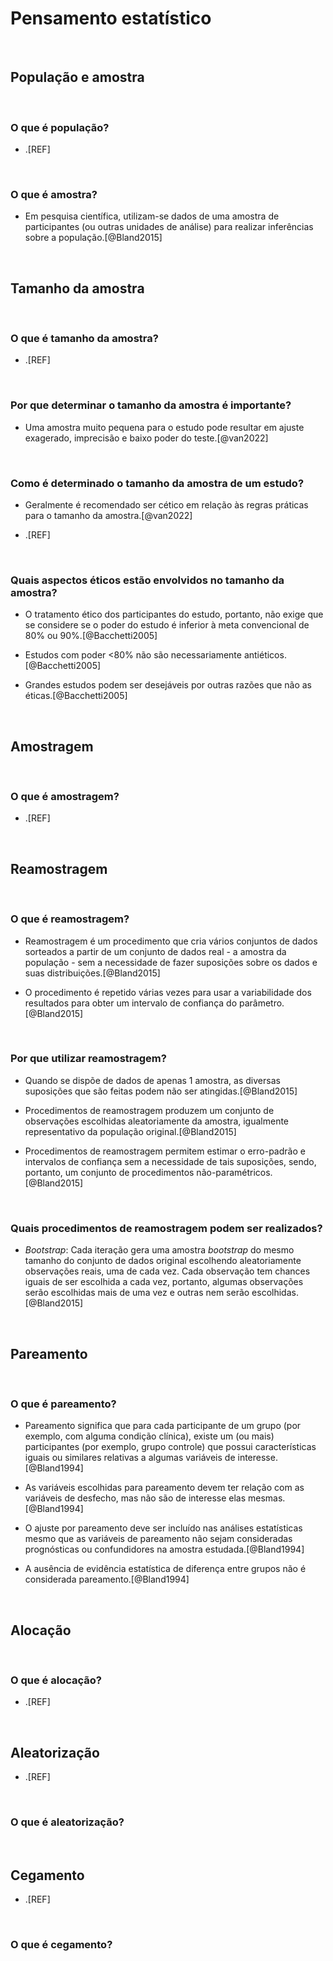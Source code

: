# **Pensamento estatístico** {#pensamento-estatistico}

<br>

## População e amostra {#populacao-amostra}

<br>

### O que é população?

- .[REF]

<br>

### O que é amostra?

-   Em pesquisa científica, utilizam-se dados de uma amostra de participantes (ou outras unidades de análise) para realizar inferências sobre a população.[@Bland2015]

<br>

## Tamanho da amostra

<br>

### O que é tamanho da amostra?

-   .[REF]

<br>

### Por que determinar o tamanho da amostra é importante?

- Uma amostra muito pequena para o estudo pode resultar em ajuste exagerado, imprecisão e baixo  poder do teste.[@van2022]

<br>

### Como é determinado o tamanho da amostra de um estudo?

- Geralmente é recomendado ser cético em relação às regras práticas para o tamanho da amostra.[@van2022]

-   .[REF]

<br>

### Quais aspectos éticos estão envolvidos no tamanho da amostra?

-   O tratamento ético dos participantes do estudo, portanto, não exige que se considere se o poder do estudo é inferior à meta convencional de 80% ou 90%.[@Bacchetti2005]

- Estudos com poder <80% não são necessariamente antiéticos.[@Bacchetti2005]

- Grandes estudos podem ser desejáveis por outras razões que não as éticas.[@Bacchetti2005]

<br>

## Amostragem {#amostragem}

<br>

### O que é amostragem?

- .[REF]

<br>

## Reamostragem {#reamostragem}

<br>

### O que é reamostragem?

-   Reamostragem é um procedimento que cria vários conjuntos de dados sorteados a partir de um conjunto de dados real - a amostra da população - sem a necessidade de fazer suposições sobre os dados e suas distribuições.[@Bland2015]

- O procedimento é repetido várias vezes para usar a variabilidade dos resultados para obter um intervalo de confiança do parâmetro.[@Bland2015]

<br>

### Por que utilizar reamostragem?

-   Quando se dispõe de dados de apenas 1 amostra, as diversas suposições que são feitas podem não ser atingidas.[@Bland2015]

- Procedimentos de reamostragem produzem um conjunto de observações escolhidas aleatoriamente da amostra, igualmente representativo da população original.[@Bland2015]

-   Procedimentos de reamostragem permitem estimar o erro-padrão e intervalos de confiança sem a necessidade de tais suposições, sendo, portanto, um conjunto de procedimentos não-paramétricos.[@Bland2015]

<br>

### Quais procedimentos de reamostragem podem ser realizados?

-  *Bootstrap*:  Cada iteração gera uma amostra *bootstrap* do mesmo tamanho do conjunto de dados original escolhendo aleatoriamente observações reais, uma de cada vez. Cada observação tem chances iguais de ser escolhida a cada vez, portanto, algumas observações serão escolhidas mais de uma vez e outras nem serão escolhidas.[@Bland2015]

<br>

## Pareamento {#pareamento}

<br>

### O que é pareamento?

-   Pareamento significa que para cada participante de um grupo (por exemplo, com alguma condição clínica), existe um (ou mais) participantes (por exemplo, grupo controle) que possui características iguais ou similares relativas a algumas variáveis de interesse.[@Bland1994]

-   As variáveis escolhidas para pareamento devem ter relação com as variáveis de desfecho, mas não são de interesse elas mesmas.[@Bland1994]

-   O ajuste por pareamento deve ser incluído nas análises estatísticas mesmo que as variáveis de pareamento não sejam consideradas prognósticas ou confundidores na amostra estudada.[@Bland1994]

-   A ausência de evidência estatística de diferença entre grupos não é considerada pareamento.[@Bland1994]

<br>

## Alocação {#alocacao}

<br>

### O que é alocação?

-   .[REF]

<br>

## Aleatorização {#aleatorização}

-   .[REF]

<br>

### O que é aleatorização?

<br>

## Cegamento {#cegamento}

-   .[REF]

<br>

### O que é cegamento?

<br>
